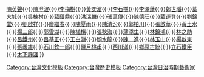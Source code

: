 {{Navbox
|name= 台灣日治時期藝術家
|title= [[台灣日治時期]]藝術家

|group1 = 
|list1  = [[倪蔣懷]]{{·}}[[陳英聲]]{{·}}[[陳澄波]]{{·}}[[李梅樹]]{{·}}[[黃奕濱]]{{·}}[[李石樵]]{{·}}[[李澤藩]]{{·}}[[鄭世璠]]{{·}}[[葉火城]]{{·}}[[吳棟材]]{{·}}[[藍蔭鼎]]{{·}}[[洪瑞麟]]{{·}}[[張萬傳]]{{·}}[[陳德旺]]{{·}}[[藍運登]]{{·}}[[劉錦堂]]{{·}}[[劉啟祥]]{{·}}[[廖繼春]]{{·}}[[陳夏雨]]{{·}}[[陳清汾]]{{·}}[[郭柏川]]{{·}}[[張啟華 (畫家)|張啟華]]{{·}}[[黃土水]]{{·}}[[楊三郎 (畫家)|楊三郎]]{{·}}[[郭雪湖]]{{·}}[[陳植棋]]{{·}}[[張秋海]]{{·}}[[蒲添生]]{{·}}[[林錦鴻]]{{·}}[[林之助]]{{·}}[[呂鐵州]]{{·}}[[呂基正]]{{·}}[[王白淵]]{{·}}[[顏水龍]]{{·}}[[陳進 (畫家)|陳　進]]{{·}}[[林玉山]]{{·}}[[楊啟東]]{{·}}[[張義雄]]{{·}}[[石川欽一郎]]{{·}}[[鹽月桃甫]]{{·}}[[西川滿]]{{·}}[[鄉原古統]]{{·}}[[立石鐵臣]]{{·}}[[木下靜涯]]
}}
<noinclude>
{{collapsible option}}
[[Category:台灣文化模板]]
[[Category:台灣歷史模板]]
</noinclude>

<includeonly>
[[Category:台灣日治時期藝術家]]
</includeonly>